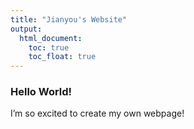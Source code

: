 ```yaml
---
title: "Jianyou's Website"
output:
  html_document:
    toc: true
    toc_float: true
---
```


### Hello World!

I'm so excited to create my own webpage!
